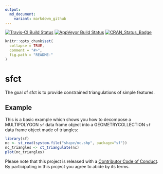 ```yaml
---
output:
  md_document:
    variant: markdown_github
---
```


<!-- README.md is generated from README.Rmd. Please edit that file -->

[![Travis-CI Build Status](https://travis-ci.org/r-gris/sfct.svg?branch=master)](https://travis-ci.org/r-gris/sfct)
[![AppVeyor Build Status](https://ci.appveyor.com/api/projects/status/github/r-gris/sfct?branch=master&svg=true)](https://ci.appveyor.com/project/r-gris/sfct)
[![CRAN_Status_Badge](http://www.r-pkg.org/badges/version/sfct)](https://cran.r-project.org/package=sfct)


```r
knitr::opts_chunk$set(
  collapse = TRUE,
  comment = "#>",
  fig.path = "README-"
)
```

# sfct

The goal of sfct is to provide constrained triangulations of simple features. 

## Example

This is a basic example which shows you how to decompose a MULTIPOLYGON `sf` data frame object into a GEOMETRYCOLLECTION `sf` data frame object made of triangles:

```r
library(sf)
nc <- st_read(system.file("shape/nc.shp", package="sf"))
nc_triangles <- ct_triangulate(nc)
plot(nc_triangles)
```


Please note that this project is released with a [Contributor Code of Conduct](CONDUCT.md). By participating in this project you agree to abide by its terms.
